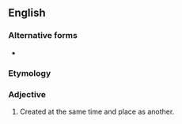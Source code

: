 {{also|co-genetic}}

==English==

===Alternative forms===
* {{l|en|co-genetic}}

===Etymology===
{{prefix|en|co|genetic}}

===Adjective===
{{en-adj|-}}

# Created at the same time and place as another.